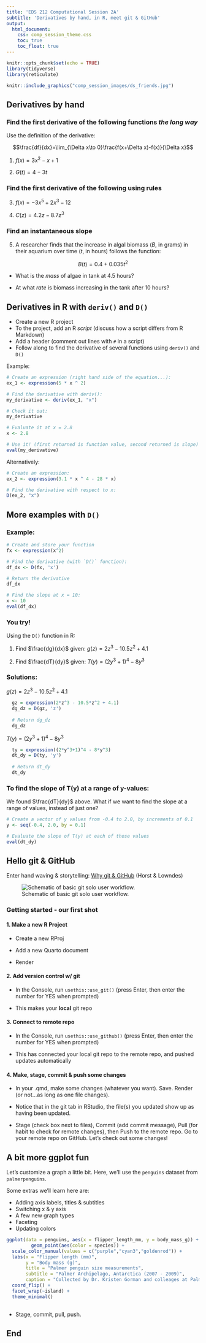 ```yaml
---
title: 'EDS 212 Computational Session 2A'
subtitle: 'Derivatives by hand, in R, meet git & GitHub'
output: 
  html_document:
    css: comp_session_theme.css
    toc: true
    toc_float: true
---
```


```r
knitr::opts_chunk$set(echo = TRUE)
library(tidyverse)
library(reticulate)
```

```r
knitr::include_graphics("comp_session_images/ds_friends.jpg")
```

## Derivatives by hand

### Find the first derivative of the following functions *the long way*

Use the definition of the derivative:

$$\frac{df}{dx}=\lim_{\Delta x\to 0}\frac{f(x+\Delta x)-f(x)}{\Delta x}$$

1)  $f(x)=3x^2-x+1$

2)  $G(t)=4-3t$

### Find the first derivative of the following using rules

3)  $f(x) = -3x^5+2x^3-12$

4)  $C(z)=4.2z-8.7z^3$

### Find an instantaneous slope

5)  A researcher finds that the increase in algal biomass ($B$, in grams) in their aquarium over time ($t$, in hours) follows the function:

$$B(t) = 0.4 + 0.035t^2$$

-   What is the *mass* of algae in tank at 4.5 hours?

-   At what *rate* is biomass increasing in the tank after 10 hours?

## Derivatives in R with `deriv()` and `D()`

-   Create a new R project
-   To the project, add an R *script* (discuss how a script differs from R Markdown)
-   Add a header (comment out lines with `#` in a script)
-   Follow along to find the derivative of several functions using `deriv()` and `D()`

Example:

```r
# Create an expression (right hand side of the equation...):
ex_1 <- expression(5 * x ^ 2)

# Find the derivative with deriv():
my_derivative <- deriv(ex_1, "x")

# Check it out:
my_derivative

# Evaluate it at x = 2.8
x <- 2.8

# Use it! (first returned is function value, second returned is slope)
eval(my_derivative)

```

Alternatively:

```r
# Create an expression:
ex_2 <- expression(3.1 * x ^ 4 - 28 * x)

# Find the derivative with respect to x:
D(ex_2, "x")
```

## More examples with `D()`

### Example:

```r
# Create and store your function
fx <- expression(x^2)

# Find the derivative (with `D()` function):
df_dx <- D(fx, 'x')

# Return the derivative
df_dx

# Find the slope at x = 10:
x <- 10
eval(df_dx)
```

### You try!

Using the `D()` function in R:

1.  Find $\frac{dg}{dx}$ given: $g(z) = 2z^3-10.5z^2+4.1$

2.  Find $\frac{dT}{dy}$ given: $T(y) = (2y^3+1)^4-8y^3$

### Solutions:

$g(z) = 2z^3-10.5z^2+4.1$

```r
  gz = expression(2*z^3 - 10.5*z^2 + 4.1)
  dg_dz = D(gz, 'z')
  
  # Return dg_dz
  dg_dz
```

$T(y) = (2y^3+1)^4-8y^3$

```r
  ty = expression((2*y^3+1)^4 - 8*y^3)
  dt_dy = D(ty, 'y')
  
  # Return dt_dy
  dt_dy
```

### To find the slope of T(y) at a range of y-values:

We found $\frac{dT}{dy}$ above. What if we want to find the slope at a range of values, instead of just one?

```r

# Create a vector of y values from -0.4 to 2.0, by increments of 0.1
y <- seq(-0.4, 2.0, by = 0.1)

# Evaluate the slope of T(y) at each of those values
eval(dt_dy)
```

## Hello git & GitHub

Enter hand waving & storytelling: [Why git & GitHub](https://www.openscapes.org/blog/2022/05/27/github-illustrated-series/) (Horst & Lowndes)

![Schematic of basic git solo user workflow.](images/git_bunnies_1.jpg)

### Getting started - our first shot

#### 1. Make a new R Project

-   Create a new RProj

-   Add a new Quarto document

-   Render

#### 2. Add version control w/ git

-   In the Console, run `usethis::use_git()` (press Enter, then enter the number for YES when prompted)

-   This makes your **local** git repo

#### 3. Connect to remote repo

-   In the Console, run `usethis::use_github()` (press Enter, then enter the number for YES when prompted)

-   This has connected your local git repo to the remote repo, and pushed updates automatically

#### 4. Make, stage, commit & push some changes

-   In your .qmd, make some changes (whatever you want). Save. Render (or not...as long as one file changes).

-   Notice that in the git tab in RStudio, the file(s) you updated show up as having been updated.

-   Stage (check box next to files), Commit (add commit message), Pull (for habit to check for remote changes), then Push to the remote repo. Go to your remote repo on GitHub. Let's check out some changes!

## A bit more ggplot fun

Let's customize a graph a little bit. Here, we'll use the `penguins` dataset from `palmerpenguins`. 

Some extras we'll learn here are: 

- Adding axis labels, titles & subtitles
- Switching x & y axis
- A few new graph types
- Faceting
- Updating colors

```r
ggplot(data = penguins, aes(x = flipper_length_mm, y = body_mass_g)) +
         geom_point(aes(color = species)) +
  scale_color_manual(values = c("purple","cyan3","goldenrod")) +
  labs(x = "Flipper length (mm)",
       y = "Body mass (g)",
       title = "Palmer penguin size measurements",
       subtitle = "Palmer Archipelago, Antarctica (2007 - 2009)",
       caption = "Collected by Dr. Kristen Gorman and colleages at Palmer Station LTER") +
  coord_flip() +
  facet_wrap(~island) +
  theme_minimal()
  

```

- Stage, commit, pull, push.

## End
